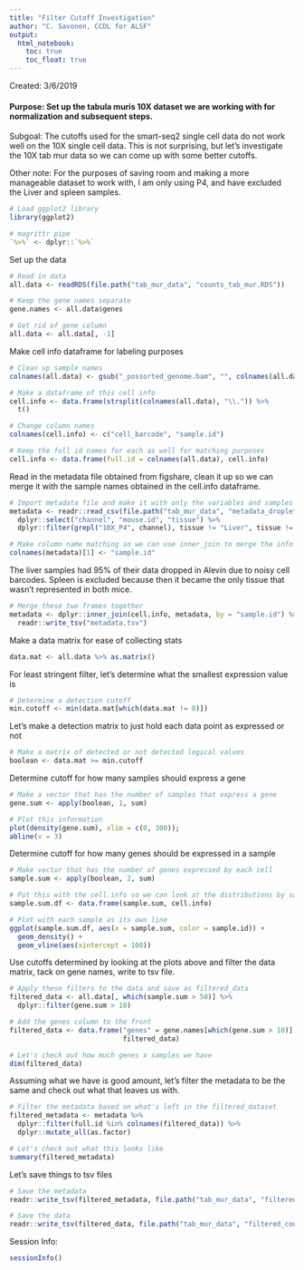 ```yaml
---
title: "Filter Cutoff Investigation"
author: "C. Savonen, CCDL for ALSF"
output:   
  html_notebook: 
    toc: true
    toc_float: true
---
```

Created: 3/6/2019

#### Purpose: Set up the tabula muris 10X dataset we are working with for normalization and subsequent steps. 

Subgoal: The cutoffs used for the smart-seq2 single cell data do not work well 
on the 10X single cell data. This is not surprising, but let's investigate the 
10X tab mur data so we can come up with some better cutoffs. 

Other note: For the purposes of saving room and making a more manageable dataset 
to work with, I am only using P4, and have excluded the Liver and spleen samples. 

```r
# Load ggplot2 library
library(ggplot2)

# magrittr pipe
`%>%` <- dplyr::`%>%`
```

Set up the data

```r
# Read in data
all.data <- readRDS(file.path("tab_mur_data", "counts_tab_mur.RDS"))

# Keep the gene names separate
gene.names <- all.data$genes

# Get rid of gene column
all.data <- all.data[, -1]
```
 
Make cell info dataframe for labeling purposes

```r
# Clean up sample names
colnames(all.data) <- gsub("_possorted_genome.bam", "", colnames(all.data))

# Make a dataframe of this cell info
cell.info <- data.frame(strsplit(colnames(all.data), "\\.")) %>% 
  t() 

# Change column names
colnames(cell.info) <- c("cell_barcode", "sample.id")

# Keep the full id names for each as well for matching purposes
cell.info <- data.frame(full.id = colnames(all.data), cell.info)
```

Read in the metadata file obtained from figshare, clean it up so we can merge it
with the sample names obtained in the cell.info dataframe. 

```r
# Import metadata file and make it with only the variables and samples we want
metadata <- readr::read_csv(file.path("tab_mur_data", "metadata_droplet.csv")) %>% 
  dplyr::select("channel", "mouse.id", "tissue") %>% 
  dplyr::filter(grepl("10X_P4", channel), tissue != "Liver", tissue != "Spleen") 

# Make column name matching so we can use inner_join to merge the info
colnames(metadata)[1] <- "sample.id"
```

The liver samples had 95% of their data dropped in Alevin due to noisy cell 
barcodes. 
Spleen is excluded because then it became the only tissue that wasn't represented
in both mice. 

```r
# Merge these two frames together
metadata <- dplyr::inner_join(cell.info, metadata, by = "sample.id") %>%
  readr::write_tsv("metadata.tsv")
```

Make a data matrix for ease of collecting stats

```r
data.mat <- all.data %>% as.matrix()
```

For least stringent filter, let's determine what the smallest expression value is

```r
# Determine a detection cutoff
min.cutoff <- min(data.mat[which(data.mat != 0)])
```

Let's make a detection matrix to just hold each data point as expressed or not

```r
# Make a matrix of detected or not detected logical values
boolean <- data.mat >= min.cutoff
```

Determine cutoff for how many samples should express a gene 

```r
# Make a vector that has the number of samples that express a gene
gene.sum <- apply(boolean, 1, sum)

# Plot this information
plot(density(gene.sum), xlim = c(0, 300));
abline(v = 3)
```

Determine cutoff for how many genes should be expressed in a sample 

```r
# Make vector that has the number of genes expressed by each cell
sample.sum <- apply(boolean, 2, sum) 

# Put this with the cell.info so we can look at the distributions by samples
sample.sum.df <- data.frame(sample.sum, cell.info) 

# Plot with each sample as its own line
ggplot(sample.sum.df, aes(x = sample.sum, color = sample.id)) +
  geom_density() +
  geom_vline(aes(xintercept = 100))
```

Use cutoffs determined by looking at the plots above and filter the data matrix,
tack on gene names, write to tsv file.

```r
# Apply these filters to the data and save as filtered_data
filtered_data <- all.data[, which(sample.sum > 50)] %>% 
  dplyr::filter(gene.sum > 10)

# Add the genes column to the front
filtered_data <- data.frame("genes" = gene.names[which(gene.sum > 10)],
                            filtered_data)

# Let's check out how much genes x samples we have
dim(filtered_data)
```

Assuming what we have is good amount, let's filter the metadata to be the same 
and check out what that leaves us with. 

```r
# Filter the metadata based on what's left in the filtered_dataset
filtered_metadata <- metadata %>% 
  dplyr::filter(full.id %in% colnames(filtered_data)) %>% 
  dplyr::mutate_all(as.factor) 

# Let's check out what this looks like
summary(filtered_metadata)
```

Let's save things to tsv files

```r
# Save the metadata
readr::write_tsv(filtered_metadata, file.path("tab_mur_data", "filtered_metadata_tab_mur.tsv"))

# Save the data
readr::write_tsv(filtered_data, file.path("tab_mur_data", "filtered_counts_tab_mur.tsv"))
```

Session Info: 
```r
sessionInfo()
```

